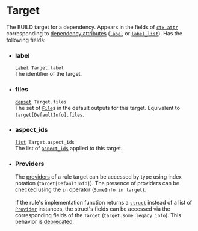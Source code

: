 <html devsite>
<head>
  <meta name="project_path" value="/_project.yaml">
  <meta name="book_path" value="/versions/6.3.0/_book.yaml">
</head>
<body>

<h1 class="page-title" id="modules.Target">Target</h1>

<!-- {% raw %} -->

The BUILD target for a dependency. Appears in the fields of <code><a href='ctx.html#attr'>ctx.attr</a></code> corresponding to <a href='https://bazel.build/versions/6.3.0/rules/rules#dependency_attributes'>dependency attributes</a> (<code><a href='attr.html#label'>label</a></code> or <code><a href='attr.html#label_list'>label_list</a></code>). Has the following fields:
<ul>
<li><h3 id='modules.Target.label'>label</h3>
<code><a href='Label.html'>Label</a> Target.label</code><br/>
The identifier of the target.</li>
<li><h3 id='modules.Target.files'>files</h3>
<code><a href='depset.html'>depset</a> Target.files </code><br/>
The set of <code><a href='File.html'>File</a></code>s in the default outputs for this target. Equivalent to <code><a href='DefaultInfo.html#files'>target[DefaultInfo].files</a></code>.</li>
<li><h3 id='modules.Target.aspect_ids'>aspect_ids</h3>
<code><a href='list.html'>list</a> Target.aspect_ids </code><br/>
The list of <code><a href='ctx.html#aspect_ids'>aspect_ids</a></code> applied to this target.</li>
<li><h3 id='modules.Target.providers'>Providers</h3>
The <a href='https://bazel.build/versions/6.3.0/rules/rules#providers'>providers</a> of a rule target can be accessed by type using index notation (<code>target[DefaultInfo]</code>). The presence of providers can be checked using the <code>in</code> operator (<code>SomeInfo in target</code>).<br/>
<br/>
If the rule's implementation function returns a <code><a href='struct.html'>struct</a></code> instead of a list of <code><a href='Provider.html'>Provider</a></code> instances, the struct's fields can be accessed via the corresponding fields of the <code>Target</code> (<code>target.some_legacy_info</code>). This behavior <a href='https://bazel.build/versions/6.3.0/rules/rules#migrating_from_legacy_providers'>is deprecated</a>.</li>
</ul>



</body>
</html>

<!-- {% endraw %} -->
